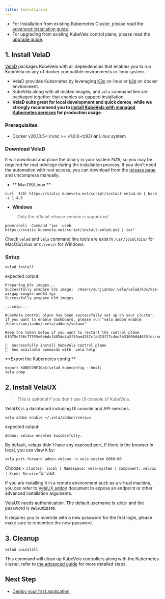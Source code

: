 ```yaml
---
title: Installation
---
```



- For Installation from existing Kubernetes Cluster, please read the [advanced installation guide](./platform-engineers/advanced-install#install-kubevela-with-existing-kubernetes-cluster).
- For upgrading from existing KubeVela control plane, please read the [upgrade guide](./platform-engineers/advanced-install#upgrade).

## 1. Install VelaD

[VelaD](https://github.com/kubevela/velad) packages KubeVela with all dependencies that enables you to run KubeVela on any of docker compatible environments or linux system.

- VelaD provides Kubernetes by leveraging [K3s](https://rancher.com/docs/k3s/latest/en/quick-start/) on linux or [k3d](https://k3d.io/) on docker environment.
- KubeVela along with all related images, and `vela` command line are packaged together that enables air-gapped installation.
- **VelaD suits great for local development and quick demos, while we strongly recommend you to [install KubeVela with managed Kubernetes services](./platform-engineers/advanced-install#install-kubevela-with-existing-kubernetes-cluster) for production usage**.

### Prerequisites

- Docker v20.10.5+ (runc >= v1.0.0-rc93) **or** Linux system

### Download VelaD

It will download and place the binary in your system `PATH`,
so you may be required for root privilege during the installation process.
If you don't need the automation with root access, you can download from the [release page](https://github.com/kubevela/velad/releases) and uncompress manually.

- ** MacOS/Linux **

```shell
curl -fsSl https://static.kubevela.net/script/install-velad.sh | bash -s 1.4.5
```

- **Windows**

> Only the official release version is supported.

```shell
powershell -Command "iwr -useb https://static.kubevela.net/script/install-velad.ps1 | iex"
```

Check `velad` and `vela` command line tools are exist in `/usr/local/bin/` for MacOS/Linux or `C:\vela\` for Windows.

### Setup

```shell
velad install
```

expected output:

```
Preparing K3s images...
Successfully prepare k3s image:  /Users/sunjianbo/.vela/velad/k3s/k3s-airgap-images-amd64.tgz
Successfully prepare k3d images

...snip...

KubeVela control plane has been successfully set up on your cluster.
If you want to enable dashboard, please run "vela addon enable /Users/sunjianbo/.vela/addons/velaux"

Keep the token below if you want to restart the control plane
K1075e7f6c77555e6ebdaf4854e4a2f39ae4287cfad23f27cdac5b33608d44633fe::server:zSpzbdbGzVxOwfBvvjgT

🚀  Successfully install KubeVela control plane
🔭  See available commands with `vela help`
```

**Export the Kubernetes config **

```
export KUBECONFIG=$(velad kubeconfig --host)
vela comp
```

## 2. Install VelaUX

> This is optional if you don't use UI console of KubeVela.

VelaUX is a dashboard including UI console and API services.

```shell script
vela addon enable ~/.vela/addons/velaux
```

expected output:

```
Addon: velaux enabled Successfully.
```

By default, velaux didn't have any exposed port, If there is the browser in local, you can view it by:

```
vela port-forward addon-velaux -n vela-system 8080:80
```

Choose `> Cluster: local | Namespace: vela-system | Component: velaux | Kind: Service` for visit.

If you are installing it in a remote environment such as a virtual machine, you can refer to [VelaUX addon](./reference/addons/velaux) document to expose an endpoint or other advanced installation arguments.

VelaUX needs authentication. The default username is `admin` and the password is **`VelaUX12345`**.

It requires you to override with a new password for the first login, please make sure to remember the new password.

## 3. Cleanup

```
velad uninstall
```

This command will clean up KubeVela controllers along with the Kubernetes cluster, refer to [the advanced guide](./platform-engineers/advanced-install#uninstall) for more detailed steps.

## Next Step

- [Deploy your first application](./quick-start).
